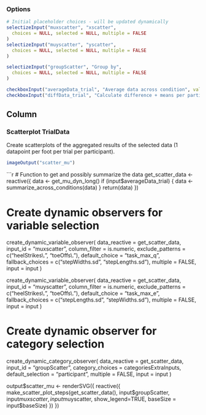 ### Options
```r
# Initial placeholder choices - will be updated dynamically
selectizeInput("muxscatter", "xscatter",
  choices = NULL, selected = NULL, multiple = FALSE
)
selectizeInput("muyscatter", "yscatter",
  choices = NULL, selected = NULL, multiple = FALSE
)

selectizeInput("groupScatter", "Group by",
  choices = NULL, selected = NULL, multiple = FALSE
)

checkboxInput("averageData_trial", "Average data across condition", value = FALSE)
checkboxInput("diffData_trial", "Calculate difference + means per participant", value = FALSE)
```

Column
--------------------------------------------

### Scatterplot TrialData {data-height=1500}
Create scatterplots of the aggregated results of the selected data (1 datapoint per foot per trial per participant).

```r
imageOutput("scatter_mu")
```

```r
# Function to get and possibly summarize the data
get_scatter_data <- reactive({
  data <- get_mu_dyn_long()
  if (input$averageData_trial) {
    data <- summarize_across_conditions(data)
  }
  return(data)
})

# Create dynamic observers for variable selection
create_dynamic_variable_observer(
  data_reactive = get_scatter_data,
  input_id = "muxscatter",
  column_filter = is.numeric,
  exclude_patterns = c("heelStrikes\\.", "toeOffs\\."),
  default_choice = "task_max_q",
  fallback_choices = c("stepWidths.sd", "stepLengths.sd"),
  multiple = FALSE,
  input = input
)

create_dynamic_variable_observer(
  data_reactive = get_scatter_data,
  input_id = "muyscatter",
  column_filter = is.numeric,
  exclude_patterns = c("heelStrikes\\.", "toeOffs\\."),
  default_choice = "task_max_e",
  fallback_choices = c("stepLengths.sd", "stepWidths.sd"),
  multiple = FALSE,
  input = input
)

# Create dynamic observer for category selection
create_dynamic_category_observer(
  data_reactive = get_scatter_data,
  input_id = "groupScatter",
  category_choices = categoriesExtraInputs,
  default_selection = "participant",
  multiple = FALSE,
  input = input
)

output$scatter_mu <- renderSVG({ reactive({
  make_scatter_plot_steps(get_scatter_data(), input$groupScatter, input$muxscatter, input$muyscatter, show_legend=TRUE, baseSize = input$baseSize)
  })
})
